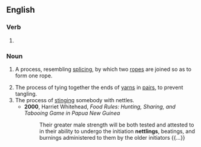 ==English==

===Verb===
{{head|en|present participle}}

# {{present participle of|nettle|lang=en|nocat=1}}

===Noun===
{{en-noun|~}}

# {{lb|en|ropemaking}} A process, resembling [[splicing]], by which two [[rope]]s are joined so as to form one rope.
# The process of tying together the ends of [[yarn]]s in [[pair]]s, to prevent tangling.
# The process of [[sting]]ing somebody with nettles.
#* '''2000''', Harriet Whitehead, ''Food Rules: Hunting, Sharing, and Tabooing Game in Papua New Guinea''
#*: Their greater male strength will be both tested and attested to in their ability to undergo the initiation '''nettlings''', beatings, and burnings administered to them by the older initiators {{...}}